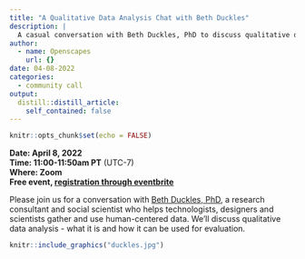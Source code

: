 ```yaml
---
title: "A Qualitative Data Analysis Chat with Beth Duckles"
description: |
  A casual conversation with Beth Duckles, PhD to discuss qualitative data analysis
author:
  - name: Openscapes
    url: {}
date: 04-08-2022
categories: 
  - community call
output:
  distill::distill_article:
    self_contained: false
---
```



```r
knitr::opts_chunk$set(echo = FALSE)
```

**Date: April 8, 2022**\
**Time: 11:00-11:50am PT** (UTC-7)\
**Where: Zoom**\
**Free event, [registration through eventbrite](https://www.eventbrite.com/e/openscapes-community-call-qualitative-data-analysis-chat-with-beth-duckles-tickets-300170978477) **
<!---[**Video Recording**]() --->

Please join us for a conversation with [Beth Duckles, PhD](https://bethduckles.com/), a research consultant and social scientist who helps technologists, designers and scientists gather and use human-centered data. We'll discuss qualitative data analysis - what it is and how it can be used for evaluation. 


```r
knitr::include_graphics("duckles.jpg")  
```
